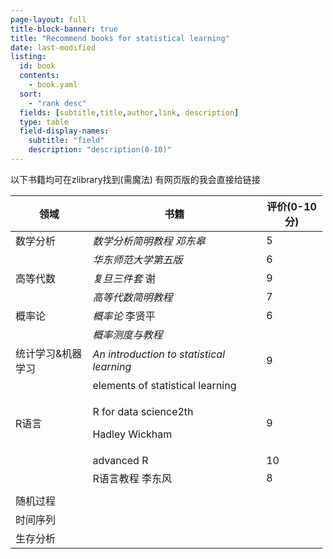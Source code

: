 ```yaml
---
page-layout: full
title-block-banner: true
title: "Recommend books for statistical learning"
date: last-modified
listing:
  id: book
  contents: 
    - book.yaml
  sort:
    - "rank desc"
  fields: [subtitle,title,author,link, description]
  type: table
  field-display-names:
    subtitle: "field"
    description: "description(0-10)"
---
```


以下书籍均可在zlibrary找到(需魔法) 有网页版的我会直接给链接

+-------------------+-------------------------------------------+---------------+
| 领域              | 书籍                                      | 评价(0-10分)  |
+===================+===========================================+===============+
| 数学分析          | *数学分析简明教程 邓东皋*                 | 5             |
+-------------------+-------------------------------------------+---------------+
|                   | *华东师范大学第五版*                      | 6             |
+-------------------+-------------------------------------------+---------------+
| 高等代数          | *复旦三件套* 谢                           | 9             |
+-------------------+-------------------------------------------+---------------+
|                   | *高等代数简明教程*                        | 7             |
+-------------------+-------------------------------------------+---------------+
| 概率论            | *概率论* 李贤平                           | 6             |
+-------------------+-------------------------------------------+---------------+
|                   | *概率测度与教程*                          |               |
+-------------------+-------------------------------------------+---------------+
| 统计学习&机器学习 | *An introduction to statistical learning* | 9             |
+-------------------+-------------------------------------------+---------------+
|                   | elements of statistical learning          |               |
+-------------------+-------------------------------------------+---------------+
| R语言             | R for data science2th                     | 9             |
|                   |                                           |               |
|                   | Hadley Wickham                            |               |
+-------------------+-------------------------------------------+---------------+
|                   | advanced R                                | 10            |
+-------------------+-------------------------------------------+---------------+
|                   | R语言教程 李东风                          | 8             |
+-------------------+-------------------------------------------+---------------+
|                   |                                           |               |
+-------------------+-------------------------------------------+---------------+
| 随机过程          |                                           |               |
+-------------------+-------------------------------------------+---------------+
| 时间序列          |                                           |               |
+-------------------+-------------------------------------------+---------------+
| 生存分析          |                                           |               |
+-------------------+-------------------------------------------+---------------+
